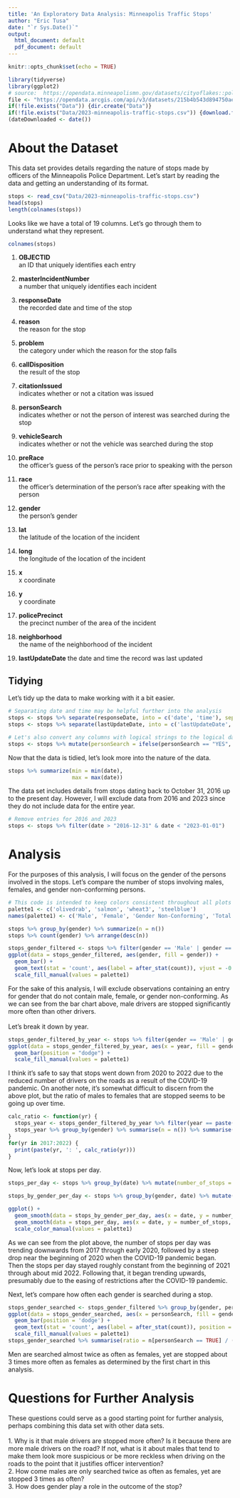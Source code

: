 ```yaml
---
title: 'An Exploratory Data Analysis: Minneapolis Traffic Stops'
author: "Eric Tusa"
date: "`r Sys.Date()`"
output:
  html_document: default
  pdf_document: default
---
```


```r
knitr::opts_chunk$set(echo = TRUE)
```

```r
library(tidyverse)
library(ggplot2)
# source:  https://opendata.minneapolismn.gov/datasets/cityoflakes::police-stop-data/about
file <- "https://opendata.arcgis.com/api/v3/datasets/215b4b543d894750aef86c725b56ee2a_0/downloads/data?format=csv&spatialRefId=4326&where=1%3D1"
if(!file.exists("Data")) {dir.create("Data")}
if(!file.exists("Data/2023-minneapolis-traffic-stops.csv")) {download.file(file, destfile = "Data/2023-minneapolis-traffic-stops.csv", method = "curl")}
(dateDownloaded <- date())
```

# About the Dataset
This data set provides details regarding the nature of stops made by officers of the Minneapolis Police Department. Let's start by reading the data and getting an understanding of its format.
```r
stops <- read_csv("Data/2023-minneapolis-traffic-stops.csv")
head(stops)
length(colnames(stops))
```
Looks like we have a total of 19 columns. Let's go through them to understand what they represent.
```r
colnames(stops)
```

1. **OBJECTID**  
an ID that uniquely identifies each entry

2. **masterIncidentNumber**  
a number that uniquely identifies each incident

3. **responseDate**  
the recorded date and time of the stop

4. **reason**  
the reason for the stop

5. **problem**  
the category under which the reason for the stop falls

6. **callDisposition**  
the result of the stop

7. **citationIssued**  
indicates whether or not a citation was issued

8. **personSearch**  
indicates whether or not the person of interest was searched during the stop

9. **vehicleSearch**  
indicates whether or not the vehicle was searched during the stop

10. **preRace**  
the officer's guess of the person's race prior to speaking with the person

11. **race**  
the officer's determination of the person's race after speaking with the person

12. **gender**  
the person's gender

13. **lat**  
the latitude of the location of the incident

14. **long**  
the longitude of the location of the incident

15. **x**  
x coordinate

16. **y**  
y coordinate

17. **policePrecinct**  
the precinct number of the area of the incident

18. **neighborhood**  
the name of the neighborhood of the incident

19. **lastUpdateDate**
the date and time the record was last updated  

## Tidying
Let's tidy up the data to make working with it a bit easier.
```r
# Separating date and time may be helpful further into the analysis
stops <- stops %>% separate(responseDate, into = c('date', 'time'), sep = ' ') %>% mutate(date = parse_date(date, format = '%Y/%m/%d')) %>% mutate(time = parse_time(time, format = '%H:%M:%S+%z'))
stops <- stops %>% separate(lastUpdateDate, into = c('lastUpdateDate', 'lastUpdateTime'), sep = ' ') %>% mutate(lastUpdateDate = parse_date(lastUpdateDate, format = '%Y/%m/%d')) %>% mutate(lastUpdateTime = parse_time(lastUpdateTime, format = '%H:%M:%S+%z'))

# Let's also convert any columns with logical strings to the logical data type
stops <- stops %>% mutate(personSearch = ifelse(personSearch == "YES", TRUE, FALSE)) %>% mutate(vehicleSearch = ifelse(vehicleSearch == "YES", TRUE, FALSE))
```  

Now that the data is tidied, let's look more into the nature of the data.  
```r
stops %>% summarize(min = min(date),
                    max = max(date))
```
The data set includes details from stops dating back to October 31, 2016 up to the present day. However, I will exclude data from 2016 and 2023 since they do not include data for the entire year.  

```r
# Remove entries for 2016 and 2023
stops <- stops %>% filter(date > "2016-12-31" & date < "2023-01-01")
```


# Analysis
For the purposes of this analysis, I will focus on the gender of the persons involved in the stops. Let's compare the number of stops involving males, females, and gender non-conforming persons.  
```r
# This code is intended to keep colors consistent throughout all plots
palette1 <- c('olivedrab', 'salmon', 'wheat3', 'steelblue')
names(palette1) <- c('Male', 'Female', 'Gender Non-Conforming', 'Total')
```

```r
stops %>% group_by(gender) %>% summarize(n = n())
stops %>% count(gender) %>% arrange(desc(n))
```

```r
stops_gender_filtered <- stops %>% filter(gender == 'Male' | gender == 'Female' | gender == 'Gender Non-Conforming') %>% within(gender <- factor(gender, levels = names(sort(table(gender), decreasing = TRUE))))
ggplot(data = stops_gender_filtered, aes(gender, fill = gender)) +
  geom_bar() +
  geom_text(stat = 'count', aes(label = after_stat(count)), vjust = -0.4) +
  scale_fill_manual(values = palette1)
```  
For the sake of this analysis, I will exclude observations containing an entry for gender that do not contain male, female, or gender non-conforming. As we can see from the bar chart above, male drivers are stopped significantly more often than other drivers.  
<br/>
Let's break it down by year.
```r
stops_gender_filtered_by_year <- stops %>% filter(gender == 'Male' | gender == 'Female' | gender == 'Gender Non-Conforming') %>% group_by(year = lubridate::floor_date(date, 'year'))
ggplot(data = stops_gender_filtered_by_year, aes(x = year, fill = gender)) +
  geom_bar(position = "dodge") +
  scale_fill_manual(values = palette1)
```
I think it's safe to say that stops went down from 2020 to 2022 due to the reduced number of drivers on the roads as a result of the COVID-19 pandemic. On another note, it's somewhat difficult to discern from the above plot, but the ratio of males to females that are stopped seems to be going up over time.
```r
calc_ratio <- function(yr) {
  stops_year <- stops_gender_filtered_by_year %>% filter(year == paste(yr, '-01-01', sep = ''))
  stops_year %>% group_by(gender) %>% summarise(n = n()) %>% summarise(ratio = n[gender == 'Male'] / n[gender == 'Female'])
}
for(yr in 2017:2022) {
  print(paste(yr, ': ', calc_ratio(yr)))
}
```
Now, let's look at stops per day.
```r
stops_per_day <- stops %>% group_by(date) %>% mutate(number_of_stops = n()) %>% ungroup()

stops_by_gender_per_day <- stops %>% group_by(gender, date) %>% mutate(number_of_stops = n()) %>% ungroup() %>% filter(gender == 'Male' | gender == 'Female' | gender == 'Gender Non-Conforming')

ggplot() +
  geom_smooth(data = stops_by_gender_per_day, aes(x = date, y = number_of_stops, color = gender)) +
  geom_smooth(data = stops_per_day, aes(x = date, y = number_of_stops, color = 'Total')) +
  scale_color_manual(values = palette1)
```
As we can see from the plot above, the number of stops per day was trending downwards from 2017 through early 2020, followed by a steep drop near the beginning of 2020 when the COVID-19 pandemic began. Then the stops per day stayed roughly constant from the beginning of 2021 through about mid 2022. Following that, it began trending upwards, presumably due to the easing of restrictions after the COVID-19 pandemic.

Next, let's compare how often each gender is searched during a stop.
```r
stops_gender_searched <- stops_gender_filtered %>% group_by(gender, personSearch) %>% summarise(n = n())
ggplot(data = stops_gender_searched, aes(x = personSearch, fill = gender, weight = n)) +
  geom_bar(position = 'dodge') +
  geom_text(stat = 'count', aes(label = after_stat(count)), position = position_dodge(0.9), vjust = 0) +
  scale_fill_manual(values = palette1)
stops_gender_searched %>% summarise(ratio = n[personSearch == TRUE] / (n[personSearch == FALSE] + n[personSearch == TRUE]), across()) %>% filter(personSearch == TRUE) %>% select(gender, personSearch, ratio)
```
Men are searched almost twice as often as females, yet are stopped about 3 times more often as females as determined by the first chart in this analysis. 

# Questions for Further Analysis
These questions could serve as a good starting point for further analysis, perhaps combining this data set with other data sets. <br/> <br/>
1. Why is it that male drivers are stopped more often? Is it because there are more male drivers on the road? If not, what is it about males that tend to make them look more suspicious or be more reckless when driving on the roads to the point that it justifies officer intervention?  
2. How come males are only searched twice as often as females, yet are stopped 3 times as often?  
3. How does gender play a role in the outcome of the stop?  
